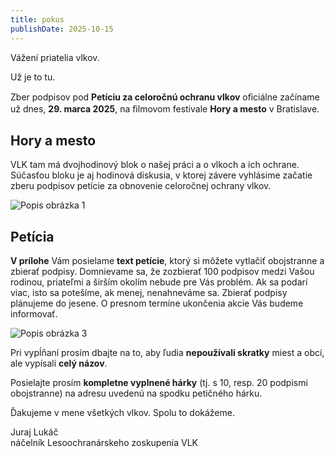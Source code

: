 ```yaml
---
title: pokus
publishDate: 2025-10-15
---
```

Vážení priatelia vlkov.

Už je to tu.

Zber podpisov pod **Petíciu za celoročnú ochranu vlkov** oﬁciálne začíname už dnes, **29. marca 2025**, na ﬁlmovom festivale **Hory a mesto** v Bratislave.

## Hory a mesto

VLK tam má dvojhodinový blok o našej práci a o vlkoch a ich ochrane. Súčasťou bloku je aj hodinová diskusia, v ktorej závere vyhlásime začatie zberu podpisov petície za obnovenie celoročnej ochrany vlkov.

![Popis obrázka 1](./image1.jpg)

## Petícia

**V prílohe** Vám posielame **text petície**, ktorý si môžete vytlačiť obojstranne a zbierať podpisy. Domnievame sa, že zozbierať 100 podpisov medzi Vašou rodinou, priateľmi a širším okolím nebude pre Vás problém. Ak sa podarí viac, isto sa potešíme, ak menej, nenahneváme sa. Zbierať podpisy plánujeme do jesene. O presnom termíne ukončenia akcie Vás budeme informovať.

![Popis obrázka 3](./image3.jpg)

Pri vypĺňaní prosím dbajte na to, aby ľudia **nepoužívali skratky** miest a obcí, ale vypísali **celý názov**.

Posielajte prosím **kompletne vyplnené hárky** (tj. s 10, resp. 20 podpismi obojstranne) na adresu uvedenú na spodku petičného hárku.

Ďakujeme v mene všetkých vlkov. Spolu to dokážeme.

Juraj Lukáč  
náčelník Lesoochranárskeho zoskupenia VLK
